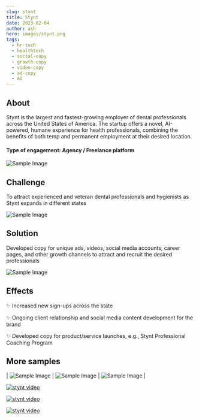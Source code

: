 ```yaml
---
slug: stynt
title: Stynt 
date: 2023-02-04
author: ash
hero: images/stynt.png
tags:
  - hr-tech 
  - healthtech
  - social-copy
  - growth-copy
  - video-copy 
  - ad-copy 
  - AI 
---
```



  

## About

  

Stynt is the largest and fastest-growing employer of dental professionals across the United States of America. The startup offers a novel, AI-powered, humane experience for health professionals, combining the benefits of both temp and permanent employment at their desired location.

  
  

#### Type of engagement: Agency / Freelance platform

  

![Sample Image](/images/600x300.png)

## Challenge

  

To attract experienced and veteran dental professionals and hygienists as Stynt expands in different states

  

![Sample Image](/images/600x300.png)

  

## Solution

  

Developed copy for unique ads, videos, social media accounts, career pages, and other growth channels to attract and recruit the desired professionals

  

![Sample Image](/images/600x300.png)

## Effects

  

✨ Increased new sign-ups across the state

✨ Ongoing client relationship and social media content development for the brand

✨ Developed copy for product/service launches, e.g., Stynt Professional Coaching Program

  

## More samples

  

| ![Sample Image](/images/600x300.png) | ![Sample Image](/images/600x300.png) | ![Sample Image](/images/600x300.png) |


[![stynt video](/images/600x300.png)](https://dms.licdn.com/playlist/C5605AQECZpROX_ZW8A/mp4-640p-30fp-crf28/0/1680977533057?e=2147483647&v=beta&t=tENH1wuTCVwqfiu4jPxlLtQf59BJq32meoLSV2Zwmko)


[![stynt video](/images/600x300.png)](https://dms.licdn.com/playlist/D5605AQHk7EoGe7t4vQ/mp4-640p-30fp-crf28/0/1681745398313?e=2147483647&v=beta&t=Hw00rf3CT1C4zNFZG9qbQp_sDx-t9CbhuMWEbYG0oyo)

[![stynt video](/images/600x300.png)](https://dms.licdn.com/playlist/D5605AQE8VnWPjDLA4g/mp4-360p-30fp-crf28/0/1680274593857?e=2147483647&v=beta&t=4g04_58AddSna0wcKjS1dR8rAs5q4wRM_26aueOXQSU) 


